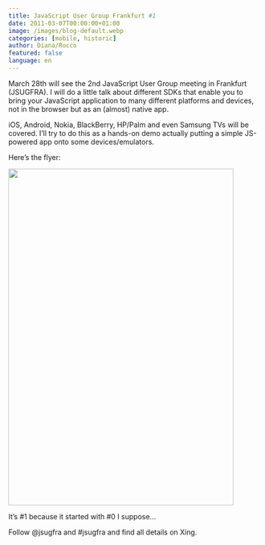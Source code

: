 ```yaml
---
title: JavaScript User Group Frankfurt #1
date: 2011-03-07T00:00:00+01:00
image: /images/blog-default.webp
categories: [mobile, historic]
author: Diana/Rocco
featured: false
language: en
---
```


<div class="entry-content">
March 28th will see the 2nd JavaScript User Group meeting in Frankfurt (JSUGFRA). I will do a little talk about different SDKs that enable you to bring your JavaScript application to many different platforms and devices, not in the browser but as an (almost) native app.



iOS, Android, Nokia, BlackBerry, HP/Palm and even Samsung TVs will be covered. I’ll try to do this as a hands-on demo actually putting a simple JS-powered app onto some devices/emulators.



Here’s the flyer:

<img class="alignnone size-full wp-image-2198" title="JSUG FFM" src="http://pavingways.com/wp-content/uploads/JSUG_1.png" alt="" width="448" height="670" />



It’s #1 because it started with #0 I suppose...



Follow @jsugfra and #jsugfra and find all details on Xing.
</div>

